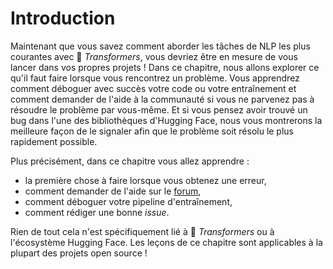 # Introduction

Maintenant que vous savez comment aborder les tâches de NLP les plus courantes avec 🤗 *Transformers*, vous devriez être en mesure de vous lancer dans vos propres projets ! Dans ce chapitre, nous allons explorer ce qu'il faut faire lorsque vous rencontrez un problème. Vous apprendrez comment déboguer avec succès votre code ou votre entraînement et comment demander de l'aide à la communauté si vous ne parvenez pas à résoudre le problème par vous-même. Et si vous pensez avoir trouvé un bug dans l'une des bibliothèques d'Hugging Face, nous vous montrerons la meilleure façon de le signaler afin que le problème soit résolu le plus rapidement possible.

Plus précisément, dans ce chapitre vous allez apprendre :

- la première chose à faire lorsque vous obtenez une erreur,
- comment demander de l'aide sur le [forum](https://discuss.huggingface.co/),
- comment déboguer votre pipeline d'entraînement,
- comment rédiger une bonne *issue*.

Rien de tout cela n'est spécifiquement lié à 🤗 *Transformers* ou à l'écosystème Hugging Face. Les leçons de ce chapitre sont applicables à la plupart des projets open source !
